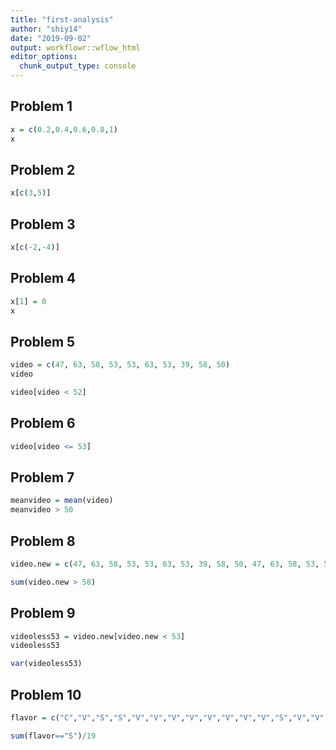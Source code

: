 ```yaml
---
title: "first-analysis"
author: "shiy14"
date: "2019-09-02"
output: workflowr::wflow_html
editor_options:
  chunk_output_type: console
---
```


## Problem 1

```r
x = c(0.2,0.4,0.6,0.8,1)
x
```

## Problem 2

```r
x[c(3,5)]
```

## Problem 3

```r
x[c(-2,-4)]
```

## Problem 4

```r
x[1] = 0
x
```

## Problem 5

```r
video = c(47, 63, 58, 53, 53, 63, 53, 39, 58, 50)
video

video[video < 52]
```

## Problem 6

```r
video[video <= 53]
```

## Problem 7

```r
meanvideo = mean(video)
meanvideo > 50
```

## Problem 8

```r
video.new = c(47, 63, 58, 53, 53, 63, 53, 39, 58, 50, 47, 63, 58, 53, 53, 63, 53, 39, 58, 50)

sum(video.new > 58)
```

## Problem 9

```r
videoless53 = video.new[video.new < 53]
videoless53

var(videoless53)
```

## Problem 10

```r
flavor = c("C","V","S","S","V","V","V","V","V","V","V","V","S","V","V","V","S","C","V")

sum(flavor=="S")/19
```


